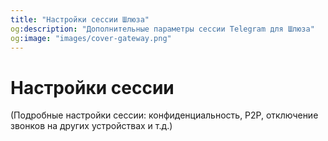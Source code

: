 ```yaml
---
title: "Настройки сессии Шлюза"
og:description: "Дополнительные параметры сессии Telegram для Шлюза"
og:image: "images/cover-gateway.png"
---
```


# Настройки сессии

(Подробные настройки сессии: конфиденциальность, P2P, отключение звонков на других устройствах и т.д.)

